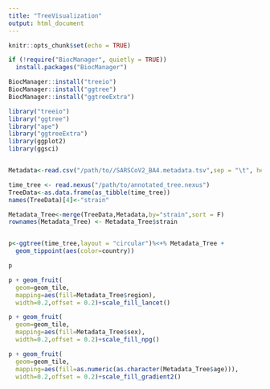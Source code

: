 ```yaml
---
title: "TreeVisualization"
output: html_document
---
```


```r
knitr::opts_chunk$set(echo = TRUE)
```


```r
if (!require("BiocManager", quietly = TRUE))
  install.packages("BiocManager")

BiocManager::install("treeio")
BiocManager::install("ggtree")
BiocManager::install("ggtreeExtra")

library("treeio")
library("ggtree")
library("ape")
library("ggtreeExtra")
library(ggplot2)
library(ggsci)


Metadata<-read.csv("/path/to//SARSCoV2_BA4.metadata.tsv",sep = "\t", header = TRUE, stringsAsFactors = T)

time_tree <- read.nexus("/path/to/annotated_tree.nexus")
TreeData<-as.data.frame(as_tibble(time_tree))
names(TreeData)[4]<-"strain"

Metadata_Tree<-merge(TreeData,Metadata,by="strain",sort = F)
rownames(Metadata_Tree) <- Metadata_Tree$strain


p<-ggtree(time_tree,layout = "circular")%<+% Metadata_Tree +
  geom_tippoint(aes(color=country))

p

p + geom_fruit(
  geom=geom_tile,
  mapping=aes(fill=Metadata_Tree$region),
  width=0.2,offset = 0.2)+scale_fill_lancet()

p + geom_fruit(
  geom=geom_tile,
  mapping=aes(fill=Metadata_Tree$sex),
  width=0.2,offset = 0.2)+scale_fill_npg()

p + geom_fruit(
  geom=geom_tile,
  mapping=aes(fill=as.numeric(as.character(Metadata_Tree$age))),
  width=0.2,offset = 0.2)+scale_fill_gradient2()


```


